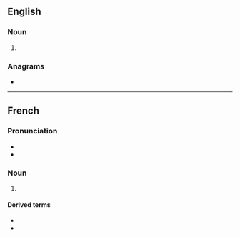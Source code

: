 ==English==

===Noun===
{{en-noun}}

# {{obsolete form of|en|abysm}}

===Anagrams===
* {{anagrams|en|a=abemy|Mabey|Mbaye|beamy|embay|maybe}}

----

==French==

===Pronunciation===
* {{fr-IPA}}
* {{audio|fr|LL-Q150 (fra)-LoquaxFR-abyme.wav|Audio}}

===Noun===
{{fr-noun|m}}

# {{lb|fr|archaic}} {{alternative form of|fr|abîme}}

====Derived terms====
* {{l|fr|en abyme}}
* {{l|fr|mise en abyme}}